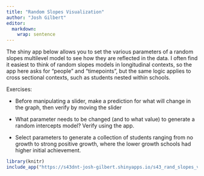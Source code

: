 ```yaml
---
title: "Random Slopes Visualization"
author: "Josh Gilbert"
editor: 
  markdown: 
    wrap: sentence
---
```


The shiny app below allows you to set the various parameters of a random slopes multilevel model to see how they are reflected in the data.
I often find it easiest to think of random slopes models in longitudinal contexts, so the app here asks for "people" and "timepoints", but the same logic applies to cross sectional contexts, such as students nested within schools.

Exercises:

-   Before manipulating a slider, make a prediction for what will change in the graph, then verify by moving the slider

-   What parameter needs to be changed (and to what value) to generate a random intercepts model?
    Verify using the app.

-   Select parameters to generate a collection of students ranging from no growth to strong positive growth, where the lower growth schools had higher initial achievement.

```r
library(knitr)
include_app("https://s43dnt-josh-gilbert.shinyapps.io/s43_rand_slopes_viz/", height = "1500px")
```
